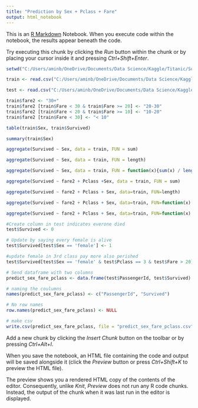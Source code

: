---
title: "Prediction by Sex + Pclass + Fare"
output: html_notebook
---

This is an [R Markdown](http://rmarkdown.rstudio.com) Notebook. When you execute code within the notebook, the results appear beneath the code. 

Try executing this chunk by clicking the *Run* button within the chunk or by placing your cursor inside it and pressing *Ctrl+Shift+Enter*. 

```{r}
setwd("C:/Users/aminb/OneDrive/Documents/Data Science/Kaggle/Titanic/Submission")
```


```{r}
train <- read.csv("C:/Users/aminb/OneDrive/Documents/Data Science/Kaggle/Titanic/data/train.csv")
```


```{r}
test <- read.csv("C:/Users/aminb/OneDrive/Documents/Data Science/Kaggle/Titanic/data/test.csv")
```


```{r}
train$fare2 <- "30+"
train$fare2 [train$Fare < 30 & train$Fare >= 20] <- "20-30"
train$fare2 [train$Fare < 20 & train$Fare >= 10] <- "10-20"
train$fare2 [train$Fare < 30] <- "< 10"

```

```{r}
table(train$Sex, train$Survived)

```

```{r}
summary(train$Sex)
```
```{r}
aggregate(Survived ~ Sex, data = train, FUN = sum)
```
```{r}
aggregate(Survived ~ Sex, data = train, FUN = length)

```
```{r}
aggregate(Survived ~ Sex, data = train, FUN = function(x){sum(x) / length(x)})

```
```{r}
aggregate(Survived ~ fare2 + Pclass +Sex, data = train, FUN = sum)

```
```{r}
aggregate(Survived ~ fare2 + Pclass + Sex, data=train, FUN=length)

```
```{r}
aggregate(Survived ~ fare2 + Pclass + Sex, data=train, FUN=function(x) {sum(x)/length(x)}) 


```
```{r}
aggregate(Survived ~ fare2 + Pclass + Sex, data=train, FUN=function(x) {sum(x)/length(x)*100}) 

```
```{r}
#Create column in test indicates everone died
test$Survived <- 0
```

```{r}
# Update by saying every female is alive
test$Survived[test$Sex == 'female'] <- 1
```

```{r}
#update female in 3rd class pay more also perished
test$Survived[test$Sex == 'female' & test$Pclass == 3 & test$Fare > 20] <- 0

```

```{r}
# Send dataframe with two columns
predict_sex_fare_pclass <- data.frame(test$PassengerId, test$Survived)
```

```{r}
# naming the coulumns
names(predict_sex_fare_pclass) <- c("PassengerId", "Survived")
```

```{r}
# No row names
row.names(predict_sex_fare_pclass) <- NULL
```

```{r}
# make csv
write.csv(predict_sex_fare_pclass, file = "predict_sex_fare_pclass.csv", row.names = FALSE)
```

Add a new chunk by clicking the *Insert Chunk* button on the toolbar or by pressing *Ctrl+Alt+I*.

When you save the notebook, an HTML file containing the code and output will be saved alongside it (click the *Preview* button or press *Ctrl+Shift+K* to preview the HTML file).

The preview shows you a rendered HTML copy of the contents of the editor. Consequently, unlike *Knit*, *Preview* does not run any R code chunks. Instead, the output of the chunk when it was last run in the editor is displayed.
